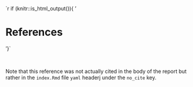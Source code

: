 `r if (knitr::is_html_output()){ '

# References {-}

<div id="refs"></div>
'}`

<br>

Note that this reference was not actually cited in the body of the report but rather in the `index.Rmd` file `yaml` headerj
under the `no_cite` key.
